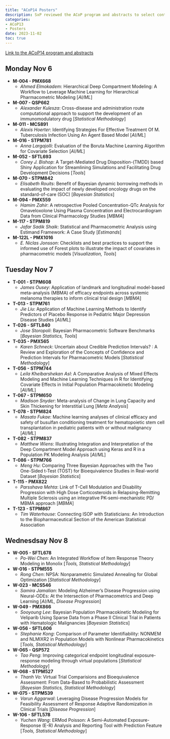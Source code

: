 ```yaml
---
title: "ACoP14 Posters"
description: SxP reviewed the ACoP program and abstracts to select content of interest for SxP
categories: 
- ACoP13
- Posters
date: 2023-11-02
toc: true
---
```


[Link to the ACoP14 program and abstracts](https://www.go-acop.org/default.asp?id=47&keuze=meeting&mid=39)

## Monday Nov 6


- **M-004 - PMX668**
    - _Ahmed Elmokadem_: Hierarchical Deep Compartment Modeling: A Workflow to Leverage Machine Learning for Hierarchical Pharmacometric Modeling [_AI/ML_]
- **M-007 - QSP662**
    - _Alexander Kulesza_: Cross-disease and administration route computational approach to support the development of an immunomodulatory drug [_Statistical Methodology_]
- **M-011 - MCS891**
    - _Alexis Hoerter_: Identifying Strategies For Effective Treatment Of M. Tuberculosis Infection Using An Agent Based Model [_AI/ML_]
- **M-016 - STPM781**
    - _Anna Largajolli_: Evaluation of the Boruta Machine Learning Algorithm for Covariate Selection [_AI/ML_]
- **M-052 - SFTL693**
    - _Corey J. Bishop_: A Target-Mediated Drug Disposition-(TMDD) based Shiny Application for Streamlining Simulations and Facilitating Drug Development Decisions [_Tools_]
- **M-070 - STPM842**
    - _Elisabeth Rouits_: Benefit of Bayesian dynamic borrowing methods in evaluating the impact of newly developed oncology drugs on the standard-of-care (SOC) [_Bayesian Statistics_]
- **M-094 - PMX559**
    - _Hamim Zahir_: A retrospective Pooled Concentration-QTc Analysis for Omaveloxolone Using Plasma Concentration and Electrocardiogram Data from Clinical Pharmacology Studies [_MBMA_]
- **M-117 - STPM819**
    - _Jafar Sadik Shaik_: Statistical and Pharmacometric Analysis using Estimand Framework: A Case Study [_Estimands_]
- **M-122L - PMX1016**
    - _E. Niclas Jonsson_: Checklists and best practices to support the informed use of Forest plots to illustrate the impact of covariates in pharmacometric models [_Visualization, Tools_]


## Tuesday Nov 7


- **T-001 - STPM608**
    - _James Ousey_: Application of landmark and longitudinal model-based meta-analysis (MBMA) of efficacy endpoints across systemic melanoma therapies to inform clinical trial design [_MBMA_]
- **T-013 - STPM761**
    - _Jie Liu_: Application of Machine Learning Methods to Identify Predictors of Placebo Response in Pediatric Major Depression Disease Studies [_AI/ML_]
- **T-026 - SFTL840**
    - _Jose Storopoli_: Bayesian Pharmacometric Software Benchmarks [_Bayesian Statistics, Tools_]
- **T-035 - PMX565**
    - _Karen Schneck_: Uncertain about Credible Prediction Intervals? : A Review and Exploration of the Concepts of Confidence and Prediction Intervals for Pharmacometric Models [_Statistical Methodology_]
- **T-056 - STPM744**
    - _Leila Kheibarshekan Asl_: A Comparative Analysis of Mixed Effects Modeling and Machine Learning Techniques in R for Identifying Covariate Effects in Initial Population Pharmacokinetic Modeling [_AI/ML_]
- **T-067 - STPM650**
    - _Madison Snyder_: Meta-analysis of Change in Lung Capacity and Skin Thickening for Interstitial Lung [_Meta Analysis_]
- **T-078 - STPM824**
    - _Masato Fukae_: Machine learning analyses of clinical efficacy and safety of busulfan conditioning treatment for hematopoietic stem cell transplantation in pediatric patients with or without malignancy [_AI/ML_]
- **T-082 - STPM837**
    - _Matthew Wiens_: Illustrating Integration and Interpretation of the Deep Compartment Model Approach using Keras and R in a Population PK Modeling Analysis [_AI/ML_]
- **T-086 - STPM766**
    - _Meng Hu_: Comparing Three Bayesian Approaches with the Two One-Sided t-Test (TOST) for Bioequivalence Studies in Real-world Dataset [_Bayesian Statistics_]
- **T-115 - PMX822**
    - _Parsshava Mehta_: Link of T-Cell Modulation and Disability Progression with High Dose Corticosteroids in Relapsing-Remitting Multiple Sclerosis using an integrative PK-semi-mechanistic PD/ MBMA approach [_MBMA_]
- **T-123 - STPM867**
    - _Tim Waterhouse_: Connecting ISOP with Statisticians: An Introduction to the Biopharmaceutical Section of the American Statistical Association


## Wednesdsay Nov 8


- **W-005 - SFTL678**
    - _Po-Wei Chen_: An Integrated Workflow of Item Response Theory Modeling in Monolix [_Tools, Statistical Methodology_]
- **W-016 - STPM555**
    - _Rong Chen_: NPSA: Nonparametric Simulated Annealing for Global Optimization [_Statistical Methodology_]
- **W-023 - MCS546**
    - _Samira Jamalian_: Modeling Alzheimer’s Disease Progression using Neural-ODEs: At the Intersection of Pharmacometrics and Deep Learning [_AI/ML, Disease Progression_]
- **W-049 - PMX866**
    - _Sooyoung Lee_: Bayesian Population Pharmacokinetic Modeling for Veliparib Using Sparse Data from a Phase II Clinical Trial in Patients with Hematologic Malignancies [_Bayesian Statistics_]
- **W-056 - SFTL606**
    - _Stephanie Kong_: Comparison of Parameter Identifiability: NONMEM and NLMIXR2 in Population Models with Nonlinear Pharmacokinetics [_Tools, Statistical Methodology_]
- **W-065 - QSP572**
    - _Tao Peng_: Improving categorical endpoint longitudinal exposure-response modeling through virtual populations [_Statistical Methodology_]
- **W-068 - STPM527**
    - _Thanh Vo_: Virtual Trial Comparisions and Bioequivalence Assessment: From Data-Based to Probabilistic Assessment [_Bayesian Statistics, Statistical Methodology_]
- **W-075 - STPM539**
    - _Varun Aggarwal_: Leveraging Disease Progression Models for Feasibility Assessment of Response Adaptive Randomization in Clinical Trials [_Disease Progression_]
- **W-106 - SFTL578**
    - _Yuchen Wang_: ERMod Poisson: A Semi-Automated Exposure-Response (E-R) Analysis and Reporting Tool with Prediction Feature [_Tools, Statistical Methodology_]



